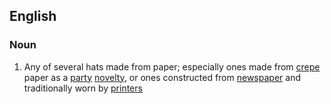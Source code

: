 ==English==

===Noun===
{{en-noun|sg=[[paper]] [[hat]]}}

# Any of several hats made from paper; especially ones made from [[crepe]] paper as a [[party]] [[novelty]], or ones constructed from [[newspaper]] and traditionally worn by [[printer]]s